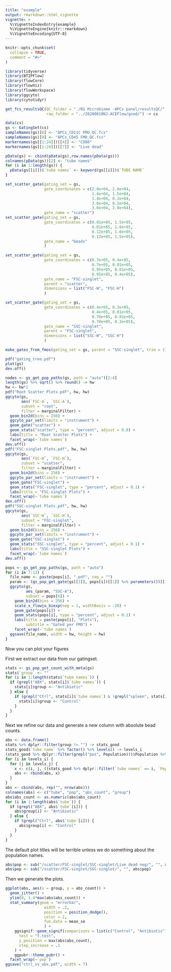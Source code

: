 ```yaml
---
title: "example"
output: rmarkdown::html_vignette
vignette: >
  %\VignetteIndexEntry{example}
  %\VignetteEngine{knitr::rmarkdown}
  %\VignetteEncoding{UTF-8}
---
```


```r
knitr::opts_chunk$set(
  collapse = TRUE,
  comment = "#>"
)
```

```r
library(tidyverse)
library(BTIPFlow)
library(flowCore)
library(flowViz)
library(flowWorkspace)
library(ggcyto)
library(cytotidyr)
```

```r
get_fcs_resultsQC(QC_folder = "./RG Microbiome -APCs panel/resultsQC/", 
                  raw_folder = "../20200810NJ-ACEFlow/good/") -> cs
```


```r
data(cs)
gs <- GatingSet(cs)
sampleNames(gs)[6] <- "APCs_CD11C FMO_QC.fcs"
sampleNames(gs)[9] <- "APCs_CD45 FMO_QC.fcs"
markernames(gs[[1:24]])[[4]] <- "CD80"
markernames(gs[[1:24]])[[7]] <- "Live dead"

pData(gs) <- cbind(pData(gs),row.names(pData(gs)))
colnames(pData(gs))[2] <- "tube names"
for (i in 1:length(gs)) {
  pData(gs[[i]])$`tube names` <- keyword(gs[[i]])$`TUBE NAME`
}

set_scatter_gate(gating_set = gs,
                 gate_coordinates = c(2.0e+04, 2.0e+04,
                                      1.4e+04, 1.5e+04,
                                      1.4e+04, 0.2e+04,
                                      3.0e+04, 0.2e+04,
                                      3.0e+04, 2.0e+04),
                 gate_name = "scatter")
set_scatter_gate(gating_set = gs, 
                 gate_coordinates = c(0.01e+05, 1.5e+05,
                                      0.01e+05, 1.0e+05,
                                      0.12e+05, 1.0e+05,
                                      0.12e+05, 1.5e+05),
                 gate_name = "beads"
                 )

set_scatter_gate(gating_set = gs, 
                 gate_coordinates = c(0.7e+05, 0.4e+05,
                                      0.7e+05, 0.01e+05,
                                      0.95e+05, 0.01e+05,
                                      0.95e+05, 0.4e+05),
                 gate_name = "FSC-singlet", 
                 parent = "scatter",
                 dimensions = list("FSC-W", "FSC-H")
                 )

set_scatter_gate(gating_set = gs, 
                 gate_coordinates = c(0.4e+05, 0.3e+05,
                                      0.4e+05, 0.01e+05,
                                      0.70e+05, 0.01e+05,
                                      0.70e+05, 0.3e+05),
                 gate_name = "SSC-singlet", 
                 parent = "FSC-singlet",
                 dimensions = list("SSC-W", "SSC-H")
                 )

make_gates_from_fmos(gating_set = gs, parent = "SSC-singlet", trim = 1)

pdf("gating_tree.pdf")
plot(gs)
dev.off()

nodes <- gs_get_pop_paths(gs, path = "auto")[2:4]
length(gs) %>% sqrt() %>% round() -> hw
hw <- hw*2
pdf("Root Scatter Plots.pdf", hw, hw)
ggcyto(gs, 
       aes(`FSC-A`, `SSC-A`), 
       subset = "root", 
       filter = marginalFilter) + 
  geom_bin2d(bins = 256) + 
  ggcyto_par_set(limits = "instrument") +
  geom_gate("scatter") + 
  geom_stats("scatter", type = "percent", adjust = 0.8) +
  labs(title = "Root Scatter Plots") +
  facet_wrap(~`tube names`)
dev.off()
pdf("FSC-singlet Plots.pdf", hw, hw)
ggcyto(gs, 
       aes(`FSC-W`, `FSC-H`), 
       subset = "scatter", 
       filter = marginalFilter) + 
  geom_bin2d(bins = 256) + 
  ggcyto_par_set(limits = "instrument") +
  geom_gate("FSC-singlet") + 
  geom_stats("FSC-singlet", type = "percent", adjust = 0.1) +
  labs(title = "FSC-singlet Plots") +
  facet_wrap(~`tube names`)
dev.off()
pdf("SSC-singlet Plots.pdf", hw, hw)
ggcyto(gs, 
       aes(`SSC-W`, `SSC-H`), 
       subset = "FSC-singlet", 
       filter = marginalFilter) + 
  geom_bin2d(bins = 256) + 
  ggcyto_par_set(limits = "instrument") +
  geom_gate("SSC-singlet") + 
  geom_stats("SSC-singlet", type = "percent", adjust = 0.1) +
  labs(title = "SSC-singlet Plots") +
  facet_wrap(~`tube names`)
dev.off()

pops <- gs_get_pop_paths(gs, path = "auto")
for (i in 7:13) {
  file_name <- paste(pops[i], ".pdf", sep = "")
  param <- (gs_pop_get_gate(gs[[1]], pops[i])[[1]] %>% parameters())[[1]]
  ggcyto(gs, 
         aes_(param, "SSC-A"), 
         subset = pops[6]) + 
    geom_bin2d(bins = 256) + 
    scale_x_flowjo_biexp(neg = 1, widthBasis = -20) +
    geom_gate(pops[i]) + 
    geom_stats(pops[i], type = "percent", adjust = 0.1) +
    labs(title = paste(pops[i], "Plots"), 
         subtitle = "Gated per FMO") +
    facet_wrap(~`tube names`)
  ggsave(file_name, width = hw, height = hw)
}

```

Now you can plot your figures

First we extract our data from our gatingset.

```r
stats <- gs_pop_get_count_with_meta(gs)
stats$`group` <- ""
for (i in 1:length(stats$`tube names`)) {
  if (grepl("ABX", stats[i]$`tube names`)) {
    stats[i]$group <- "Antibiotic"
  } else {
    if (grepl("Ctrl", stats[i]$`tube names`) & !grepl("spleen", stats[i]$`tube names`)) {
      stats[i]$group <- "Control"
    }
  }
}
```

Next we refine our data and generate a new column with absolute bead counts.

```r
abs <- data.frame()
stats %>% dplyr::filter(group != "") -> stats_good
stats_good$`tube name` %>% factor() %>% levels() -> levels_i
(stats_good %>% dplyr::filter(grepl("pos", Population)))$Population %>% factor() %>% levels() -> levels_j
for (i in levels_i) {
  for (j in levels_j) {
    x <- c(i, j, ((stats_good %>% dplyr::filter(`tube names` == i, `Population` == j) %>% select(`Count`))[[1]] / (stats_good %>% dplyr::filter(`tube names` == i, `Population` == "/beads") %>% select(`Count`))[[1]] * 1e+04))
    abs <- rbind(abs, x)
  }
}
abs <- cbind(abs, rep("", nrow(abs)))
colnames(abs) <- c("tube", "pop", "abs_count", "group")
abs$abs_count <- as.numeric(abs$abs_count)
for (i in 1:length(abs$`tube`)) {
  if (grepl("ABX", abs$`tube`[i])) {
    abs$group[i] <- "Antibiotic"
  } else {
    if (grepl("Ctrl", abs$`tube`[i])) {
      abs$group[i] <- "Control"
    }
  }
}
```

The default plot titles will be terrible unless we do something about the population names.

```r
abs$pop <- sub("/scatter/FSC-singlet/SSC-singlet/Live dead neg/", "", abs$pop)
abs$pop <- sub("/scatter/FSC-singlet/SSC-singlet/", "", abs$pop)
```

Then we generate the plots.

```r
ggplot(abs, aes(x = group, y = abs_count)) + 
  geom_jitter() + 
  ylim(0, 1.4*max(abs$abs_count)) +
  stat_summary(geom = "errorbar", 
                 width = .2, 
                 position = position_dodge(), 
                 color = 2, 
                 fun.data = mean_se
                 ) +
    ggsignif::geom_signif(comparisons = list(c("Control", "Antibiotic")),
      test = "t.test",
      y_position = max(abs$abs_count), 
      step_increase = .1
    ) + 
    ggpubr::theme_pubr() +
  facet_wrap(~`pop`)
ggsave("ctrl_vs_abx.pdf", width = 7)
```

